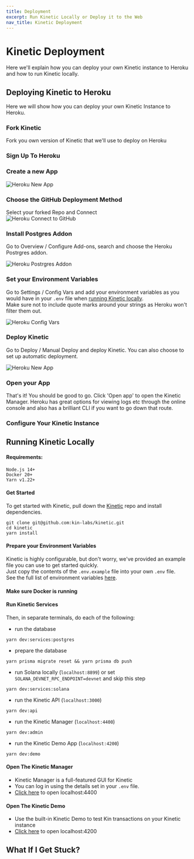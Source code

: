 ```yaml
---
title: Deployment
excerpt: Run Kinetic Locally or Deploy it to the Web
nav_title: Kinetic Deployment
---
```


# Kinetic Deployment

Here we'll explain how you can deploy your own Kinetic instance to Heroku and how to run Kinetic locally.

<div className="mt-8 grid gap-6 md:grid-cols-2">
  <NavCard
    title="Deploy Kinetic"
    pngFile="heroku"
    link={{ url: '/docs/developers/kinetic-deployment#deploying-kinetic-to-heroku', label: 'Time to Deploy!' }}
  />
  <NavCard
    title="Run Kinetic Locally"
    svgFile="docker-brands"
    link={{ url: '/docs/developers/kinetic-deployment#running-kinetic-locally', label: 'Go Local' }}
  />
</div>

## Deploying Kinetic to Heroku

Here we will show how you can deploy your own Kinetic Instance to Heroku.

### Fork Kinetic

Fork you own version of Kinetic that we'll use to deploy on Heroku

<div className="mt-8 grid gap-6 md:grid-cols-2">
  <NavCard
    title="Fork Kinetic"
    icon="github"
    link={{ url: 'https://github.com/kin-labs/kinetic/fork/', label: 'See the Repo' }}
  />
</div>

### Sign Up To Heroku

<div className="mt-8 grid gap-6 md:grid-cols-2">
  <NavCard
    title="Heroku Account"
    pngFile="heroku"
    link={{ url: 'https://dashboard.heroku.com/apps/', label: 'Sign Up / Log In' }}
  />
</div>

### Create a new App

![Heroku New App](/images/deployment/Heroku01.png)

### Choose the GitHub Deployment Method

Select your forked Repo and Connect<br/>
![Heroku Connect to GitHub](/images/deployment/Heroku02.png)

### Install Postgres Addon

Go to Overview / Configure Add-ons, search and choose the Heroku Postrgres addon.<br/>

![Heroku Postrgres Addon](/images/deployment/Heroku04.png)

### Set your Environment Variables

Go to Settings / Config Vars and add your environment variables as you would have in your `.env` file when [running Kinetic locally](/developers/deployment/#prepare-your-environment-variables).<br/>
Make sure not to include quote marks around your strings as Heroku won't filter them out.<br/>

![Heroku Config Vars](/images/deployment/Heroku03.png)

### Deploy Kinetic

Go to Deploy / Manual Deploy and deploy Kinetic. You can also choose to set up automatic deployment.

![Heroku New App](/images/deployment/Heroku05.png)

### Open your App

That's it! You should be good to go. Click 'Open app' to open the Kinetic Manager. Heroku has great options for viewing logs etc through the online console and also has a brilliant CLI if you want to go down that route.

### Configure Your Kinetic Instance

<KineticManager />

## Running Kinetic Locally

#### Requirements:

```shell
Node.js 14+
Docker 20+
Yarn v1.22+
```

#### Get Started

To get started with Kinetic, pull down the [Kinetic](https://github.com/kin-labs/kinetic) repo and install dependencies.

```shell
git clone git@github.com:kin-labs/kinetic.git
cd kinetic
yarn install
```

#### Prepare your Environment Variables

Kinetic is highly configurable, but don't worry, we've provided an example file you can use to get started quickly.<br/>
Just copy the contents of the `.env.example` file into your own `.env` file.<br/>
See the full list of environment variables <a href='https://github.com/kin-labs/kinetic/blob/dev/.env.example' target='_blank'>here</a>.

#### Make sure Docker is running

<div className="mt-8 grid gap-6 md:grid-cols-2">
  <NavCard title="Docker" svgFile="docker-brands" link={{ url: 'https://www.docker.com/', label: 'Get it here' }} />
</div>

#### Run Kinetic Services

Then, in separate terminals, do each of the following:

- run the database

```shell
yarn dev:services:postgres
```

- prepare the database

```shell
yarn prisma migrate reset && yarn prisma db push
```

- run Solana locally (`localhost:8899`) or set `SOLANA_DEVNET_RPC_ENDPOINT=devnet` and skip this step

```shell
yarn dev:services:solana
```

- run the Kinetic API (`localhost:3000`)

```shell
yarn dev:api
```

- run the Kinetic Manager (`localhost:4400`)

```shell
yarn dev:admin
```

- run the Kinetic Demo App (`localhost:4200`)

```shell
yarn dev:demo
```

#### Open The Kinetic Manager

- Kinetic Manager is a full-featured GUI for Kinetic
- You can log in using the details set in your `.env` file.
- [Click here](http://localhost:4400) to open localhost:4400

#### Open The Kinetic Demo

- Use the built-in Kinetic Demo to test Kin transactions on your Kinetic instance
- [Click here](http://localhost:4200) to open localhost:4200

## What If I Get Stuck?

<Help />

